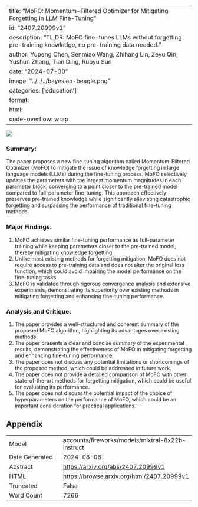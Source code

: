 
---
title: "MoFO: Momentum-Filtered Optimizer for Mitigating Forgetting in LLM Fine-Tuning"
id: "2407.20999v1"
description: "TL;DR: MoFO fine-tunes LLMs without forgetting pre-training knowledge, no pre-training data needed."
author: Yupeng Chen, Senmiao Wang, Zhihang Lin, Zeyu Qin, Yushun Zhang, Tian Ding, Ruoyu Sun
date: "2024-07-30"
image: "../../../bayesian-beagle.png"
categories: ['education']
format:
  html:
    code-overflow: wrap
---

![](../../../bayesian-beagle.png)

### Summary:

The paper proposes a new fine-tuning algorithm called Momentum-Filtered Optimizer (MoFO) to mitigate the issue of knowledge forgetting in large language models (LLMs) during the fine-tuning process. MoFO selectively updates the parameters with the largest momentum magnitudes in each parameter block, converging to a point closer to the pre-trained model compared to full-parameter fine-tuning. This approach effectively preserves pre-trained knowledge while significantly alleviating catastrophic forgetting and surpassing the performance of traditional fine-tuning methods.

### Major Findings:

1. MoFO achieves similar fine-tuning performance as full-parameter training while keeping parameters closer to the pre-trained model, thereby mitigating knowledge forgetting.
2. Unlike most existing methods for forgetting mitigation, MoFO does not require access to pre-training data and does not alter the original loss function, which could avoid impairing the model performance on the fine-tuning tasks.
3. MoFO is validated through rigorous convergence analysis and extensive experiments, demonstrating its superiority over existing methods in mitigating forgetting and enhancing fine-tuning performance.

### Analysis and Critique:

1. The paper provides a well-structured and coherent summary of the proposed MoFO algorithm, highlighting its advantages over existing methods.
2. The paper presents a clear and concise summary of the experimental results, demonstrating the effectiveness of MoFO in mitigating forgetting and enhancing fine-tuning performance.
3. The paper does not discuss any potential limitations or shortcomings of the proposed method, which could be addressed in future work.
4. The paper does not provide a detailed comparison of MoFO with other state-of-the-art methods for forgetting mitigation, which could be useful for evaluating its performance.
5. The paper does not discuss the potential impact of the choice of hyperparameters on the performance of MoFO, which could be an important consideration for practical applications.

## Appendix

|          |          |
|----------|----------|
| Model     | accounts/fireworks/models/mixtral-8x22b-instruct       |
| Date Generated     | 2024-08-06       |
| Abstract | [https://arxiv.org/abs/2407.20999v1](https://arxiv.org/abs/2407.20999v1)        |
| HTML     | [https://browse.arxiv.org/html/2407.20999v1](https://browse.arxiv.org/html/2407.20999v1)       |
| Truncated       | False       |
| Word Count       | 7266       |